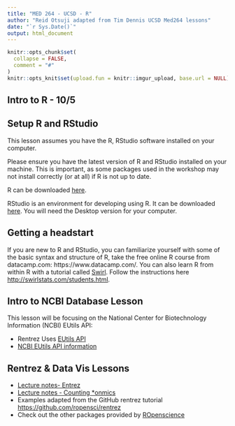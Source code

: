 ```yaml
---
title: "MED 264 - UCSD - R"
author: "Reid Otsuji adapted from Tim Dennis UCSD Med264 lessons"
date: "`r Sys.Date()`"
output: html_document
---
```


```r
knitr::opts_chunk$set(
  collapse = FALSE,
  comment = "#"
)
knitr::opts_knit$set(upload.fun = knitr::imgur_upload, base.url = NULL)  

```

## Intro to R - 10/5

## Setup R and RStudio

This lesson assumes you have the R, RStudio software installed on your computer.

Please ensure you have the latest version of R and RStudio installed on your machine. This is important, as some packages used in the workshop may not install correctly (or at all) if R is not up to date.

R can be downloaded [here](https://cran.r-project.org/mirrors.html).

RStudio is an environment for developing using R.
It can be downloaded [here](https://www.rstudio.com/products/rstudio/download/).
You will need the Desktop version for your computer.


## Getting a headstart
If you are new to R and RStudio, you can familiarize yourself with some of the basic syntax and structure of R, take the free online R course from datacamp.com: https://www.datacamp.com/. You can also learn R from within R with a tutorial called [Swirl](http://swirlstats.com/). Follow the instructions here  [http://swirlstats.com/students.html](http://swirlstats.com/students.html).

## Intro to NCBI Database Lesson
This lesson will be focusing on the National Center for Biotechnology Information (NCBI) EUtils API:

* Rentrez Uses [EUtils API](http://www.ncbi.nlm.nih.gov/books/NBK25500/)
* [NCBI EUtils API information](https://www.ncbi.nlm.nih.gov/home/develop/api/)


<!--
### Data 

* Gapminder data [download](gapminder-FiveYearData.csv)
  * Make a folder for today's lecture 'med264-r'
  * Make a `data/` folder inside of the folder you created.
  * Download and put in `data/` folder inside your project folder. 
-->
  
<!--
### Lecture Notes 

* [Intro to R](r-intro.html)
* [Dataframes & Subsetting](data-frame-subsetting.html)
-->

## Rentrez & Data Vis Lessons

* [Lecture notes- Entrez](_episodes/01_rentrez_episode.html)
* [Lecture notes - Counting *onmics](_episodes/02_entrez_search.html)
* Examples adapted from the GitHub rentrez tutorial <https://github.com/ropensci/rentrez>
* Check out the other packages provided by [ROpenscience](http://ropensci.org/)

<!--
## QUIZ & Homework


* [Homework for Intro to R](homework-into-r.html)
* [Homework answers](homework-solution.html)

  
## Take the QUIZ! 

Go to: 

1. <https://b.socrative.com/login/student/>
2. USE the room number: QTKGZXF6G

### Quiz Answers

[Quiz Answers](Question_10_06_2016__11_56_QZ_med264introtor.pdf)

-->
